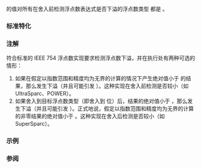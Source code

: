 {{cpp/types/numeric_limits/title|tinyness_before}}
{{cpp/types/numeric_limits/navbar}}
{{dcl begin}}
{{dcl rev multi|until1=c++11
|dcl1=
static const bool tinyness_before;
|dcl2=
static constexpr bool tinyness_before;
}}
{{dcl end}}

{{c|std::numeric_limits&lt;T&gt;::tinyness_before}} 的值对所有在舍入前检测浮点数表达式是否下溢的浮点数类型 {{tt|T}} 都是 {{c|true}}。

===标准特化===
{{dsc begin}}
{{dsc hitem | {{tt|T}} |{{c|std::numeric_limits&lt;T&gt;::tinyness_before}} 的值}}
{{dsc | {{c/core|/* 未特化 */}}   | {{c|false}} }}
{{dsc | {{c/core|bool}}              | {{c|false}} }}
{{dsc | {{c/core|char}}              | {{c|false}} }}
{{dsc | {{c/core|signed char}}       | {{c|false}} }}
{{dsc | {{c/core|unsigned char}}     | {{c|false}} }}
{{dsc | {{c/core|wchar_t}}           | {{c|false}} }}
{{dsc | {{c/core|char8_t}} {{mark since c++20}}  | {{c|false}} }}
{{dsc | {{c/core|char16_t}} {{mark since c++11}} | {{c|false}} }}
{{dsc | {{c/core|char32_t}} {{mark since c++11}} | {{c|false}} }}
{{dsc | {{c/core|short}}             | {{c|false}} }}
{{dsc | {{c/core|unsigned short}}    | {{c|false}} }}
{{dsc | {{c/core|int}}               | {{c|false}} }}
{{dsc | {{c/core|unsigned int}}      | {{c|false}} }}
{{dsc | {{c/core|long}}              | {{c|false}} }}
{{dsc | {{c/core|unsigned long}}     | {{c|false}} }}
{{dsc | {{c/core|long long}} {{mark since c++11}}          | {{c|false}} }}
{{dsc | {{c/core|unsigned long long}} {{mark since c++11}} | {{c|false}} }}
{{dsc | {{c/core|float}}             | 由实现定义 }}
{{dsc | {{c/core|double}}            | 由实现定义 }}
{{dsc | {{c/core|long double}}       | 由实现定义 }}
{{dsc end}}

===注解===
符合标准的 IEEE 754 浮点数实现要求检测浮点数下溢，并在执行处有两种可选的情形：
# 如果在假定以指数范围和精度均为无界的计算的情况下产生绝对值小于 {{c|std::numeric_limits&lt;T&gt;::min()}} 的结果，那么发生下溢（并且可能引发 {{lc|FE_UNDERFLOW}}）。这种实现在舍入前检测是否较小（如 UltraSparc、POWER）。
# 如果舍入到目标浮点数类型（即舍入到 {{c|std::numeric_limits&lt;T&gt;::digits}} 位）后，结果的绝对值小于 {{c|std::numeric_limits&lt;T&gt;::min()}}，那么发生下溢（并且可能引发 {{lc|FE_UNDERFLOW}}）。正式地说，假定以指数范围和精度均为无界的计算的非零结果的绝对值小于 {{c|std::numeric_limits&lt;T&gt;::min()}}。这种实现在舍入后检测是否较小（如 SuperSparc）。

===示例===
{{example
|最大非正规数乘 1.0 加上一个机器 epsilon 在舍入前给出小值 0x0.fffffffffffff8p-1022，而非舍入后的正规值 1p-1022。用于执行此测试的实现（{{enwiki|IBM Power microprocessors#POWER7|IBM Power7}}）检测舍入前是否较小。
|code=
#include &lt;iostream&gt;
#include &lt;limits&gt;
#include &lt;cmath&gt;
#include &lt;cfenv&gt;

int main()
{
    std::cout &lt;&lt; "舍入前是否检测下溢：" &lt;&lt; std::boolalpha
              &lt;&lt; std::numeric_limits&lt;double&gt;::tinyness_before &lt;&lt; '\n';

    double denorm_max = std::nextafter(std::numeric_limits&lt;double&gt;::min(), 0);
    double multiplier = 1 + std::numeric_limits&lt;double&gt;::epsilon();

    std::feclearexcept(FE_ALL_EXCEPT);

    double result = denorm_max * multiplier; // 只有在 tinyness_before 时才下溢

    if (std::fetestexcept(FE_UNDERFLOW))
        std::cout &lt;&lt; "检测到下溢\n";

    std::cout &lt;&lt; std::hexfloat &lt;&lt; denorm_max &lt;&lt; " x " &lt;&lt; multiplier &lt;&lt;  " = "
              &lt;&lt; result &lt;&lt; '\n';
}
|p=true
|output=
舍入前是否检测下溢：true
检测到下溢
0xf.ffffffffffffp-1030 x 0x1.0000000000001p+0 = 0x1p-1022
}}

===参阅===
{{dsc begin}}
{{dsc inc|cpp/types/numeric_limits/dsc has_denorm_loss}}
{{dsc inc|cpp/types/numeric_limits/dsc has_denorm}}
{{dsc end}}

{{langlinks|de|en|es|fr|it|ja|pt|ru}}